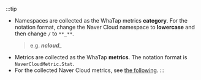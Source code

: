 :::tip

-   Namespaces are collected as the WhaTap metrics **category**. For the notation format, change the Naver Cloud namespace to **lowercase** and then change `/` to `**_**`.
    > e.g. **_ncloud\__**
-   Metrics are collected as the WhaTap **metrics**. The notation format is `NaverCloudMetric.Stat`.
-   For the collected Naver Cloud metrics, see [the following](https://api.ncloud-docs.com/docs/management-cloudinsight-productinfo).
::: 
